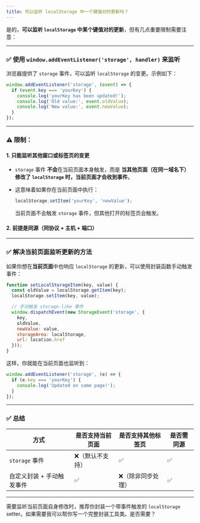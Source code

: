 ```yaml
---
title: 可以监听 localStorage 中一个键值对的更新吗？
---
```


是的，**可以监听 `localStorage` 中某个键值对的更新**，但有几点重要限制需要注意：

---

### ✅ 使用 `window.addEventListener('storage', handler)` 来监听

浏览器提供了 `storage` 事件，可以监听 `localStorage` 的变更。示例如下：

```javascript
window.addEventListener('storage', (event) => {
  if (event.key === 'yourKey') {
    console.log('yourKey has been updated!');
    console.log('Old value:', event.oldValue);
    console.log('New value:', event.newValue);
  }
});
```

---

### ⚠️ 限制：

#### 1. **只能监听其他窗口或标签页的变更**

* `storage` 事件 **不会**在当前页面本身触发，而是 **当其他页面（在同一域名下）修改了 `localStorage` 时，当前页面才会收到事件**。
* 这意味着如果你在当前页面中执行：

  ```js
  localStorage.setItem('yourKey', 'newValue');
  ```

  当前页面不会触发 `storage` 事件，但其他打开的标签页会触发。

#### 2. **前提是同源（同协议 + 主机 + 端口）**

---

### ✅ 解决当前页面监听更新的方法

如果你想在**当前页面**中也响应 `localStorage` 的更新，可以使用封装函数手动触发事件：

```js
function setLocalStorageItem(key, value) {
  const oldValue = localStorage.getItem(key);
  localStorage.setItem(key, value);

  // 手动触发 storage-like 事件
  window.dispatchEvent(new StorageEvent('storage', {
    key,
    oldValue,
    newValue: value,
    storageArea: localStorage,
    url: location.href
  }));
}
```

这样，你就能在当前页面也监听到：

```js
window.addEventListener('storage', (e) => {
  if (e.key === 'yourKey') {
    console.log('Updated on same page!');
  }
});
```

---

### ✅ 总结

| 方式             | 是否支持当前页面 | 是否支持其他标签页 | 是否需同源 |
| -------------- | -------- | --------- | ----- |
| `storage` 事件   | ❌（默认不支持） | ✅         | ✅     |
| 自定义封装 + 手动触发事件 | ✅        | ❌（除非同步处理） | ✅     |

---

需要监听当前页面自身修改时，推荐你封装一个带事件触发的 `localStorage` setter。如果需要我可以帮你写一个完整封装工具类。是否需要？

